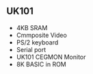== UK101 ==

* 4KB SRAM
* Cmmposite Video
* PS/2 keyboard
* Serial port
* UK101 CEGMON Monitor
* 8K BASIC in ROM
